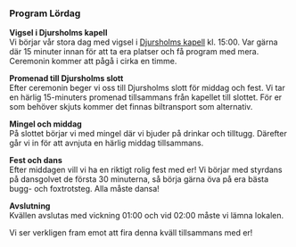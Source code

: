 ### Program Lördag

**Vigsel i Djursholms kapell**<br/>
Vi börjar vår stora dag med vigsel i [Djursholms kapell](https://www.google.se/maps/place/Djursholms+kapell/@59.394387,18.0867182,16z/data=!3m1!4b1!4m6!3m5!1s0x465f9ced15555555:0x45fd26ad6a7715eb!8m2!3d59.394387!4d18.0892931!16s%2Fg%2F11dyldfn2?hl=sv&entry=ttu) kl. 15:00. Var gärna där 15 minuter innan för att ta era platser och få program med mera. Ceremonin kommer att pågå i cirka en timme.

**Promenad till Djursholms slott**<br/>
Efter ceremonin beger vi oss till Djursholms slott för middag och fest. Vi tar en härlig 15-minuters promenad tillsammans från kapellet till slottet. För er som behöver skjuts kommer det finnas biltransport som alternativ.

**Mingel och middag**<br/>
På slottet börjar vi med mingel där vi bjuder på drinkar och tilltugg. Därefter går vi in för att avnjuta en härlig middag tillsammans.

**Fest och dans**<br/>
Efter middagen vill vi ha en riktigt rolig fest med er! Vi börjar med styrdans på dansgolvet de första 30 minuterna, så börja gärna öva på era bästa bugg- och foxtrotsteg. Alla måste dansa!

**Avslutning**<br/>
Kvällen avslutas med vickning 01:00 och vid 02:00 måste vi lämna lokalen.

Vi ser verkligen fram emot att fira denna kväll tillsammans med er!
